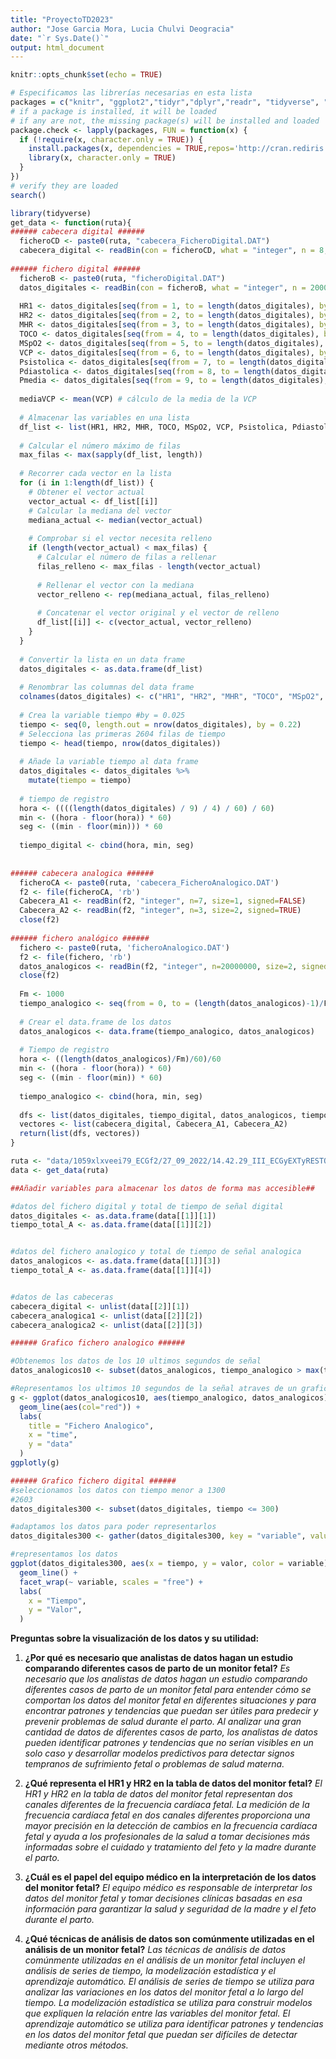 ```yaml
---
title: "ProyectoTD2023"
author: "Jose Garcia Mora, Lucia Chulvi Deogracia"
date: "`r Sys.Date()`"
output: html_document
---
```


```r
knitr::opts_chunk$set(echo = TRUE)
```


```r
# Especificamos las librerías necesarias en esta lista
packages = c("knitr", "ggplot2","tidyr","dplyr","readr", "tidyverse", "plotly")# use this function to check if each package is on the local machine
# if a package is installed, it will be loaded
# if any are not, the missing package(s) will be installed and loaded
package.check <- lapply(packages, FUN = function(x) {
  if (!require(x, character.only = TRUE)) {
    install.packages(x, dependencies = TRUE,repos='http://cran.rediris.es')
    library(x, character.only = TRUE)
  }
})
# verify they are loaded
search()
```



```r
library(tidyverse)
get_data <- function(ruta){
###### cabecera digital ######
  ficheroCD <- paste0(ruta, "cabecera_FicheroDigital.DAT")
  cabecera_digital <- readBin(con = ficheroCD, what = "integer", n = 8, size = 1, signed = FALSE)
  
###### fichero digital ######
  ficheroB <- paste0(ruta, "ficheroDigital.DAT")
  datos_digitales <- readBin(con = ficheroB, what = "integer", n = 2000000, size = 1, signed = FALSE)
  
  HR1 <- datos_digitales[seq(from = 1, to = length(datos_digitales), by = 9)]
  HR2 <- datos_digitales[seq(from = 2, to = length(datos_digitales), by = 9)]
  MHR <- datos_digitales[seq(from = 3, to = length(datos_digitales), by = 9)]
  TOCO <- datos_digitales[seq(from = 4, to = length(datos_digitales), by = 9)]
  MSpO2 <- datos_digitales[seq(from = 5, to = length(datos_digitales), by = 9)]
  VCP <- datos_digitales[seq(from = 6, to = length(datos_digitales), by = 9)]
  Psistolica <- datos_digitales[seq(from = 7, to = length(datos_digitales), by = 9)]
  Pdiastolica <- datos_digitales[seq(from = 8, to = length(datos_digitales), by = 9)]
  Pmedia <- datos_digitales[seq(from = 9, to = length(datos_digitales), by = 9)]
  
  mediaVCP <- mean(VCP) # cálculo de la media de la VCP
  
  # Almacenar las variables en una lista
  df_list <- list(HR1, HR2, MHR, TOCO, MSpO2, VCP, Psistolica, Pdiastolica, Pmedia)
  
  # Calcular el número máximo de filas
  max_filas <- max(sapply(df_list, length))
  
  # Recorrer cada vector en la lista
  for (i in 1:length(df_list)) {
    # Obtener el vector actual
    vector_actual <- df_list[[i]]
    # Calcular la mediana del vector
    mediana_actual <- median(vector_actual)
    
    # Comprobar si el vector necesita relleno
    if (length(vector_actual) < max_filas) {
      # Calcular el número de filas a rellenar
      filas_relleno <- max_filas - length(vector_actual)
      
      # Rellenar el vector con la mediana
      vector_relleno <- rep(mediana_actual, filas_relleno)
      
      # Concatenar el vector original y el vector de relleno
      df_list[[i]] <- c(vector_actual, vector_relleno)
    }
  }
  
  # Convertir la lista en un data frame
  datos_digitales <- as.data.frame(df_list)
  
  # Renombrar las columnas del data frame
  colnames(datos_digitales) <- c("HR1", "HR2", "MHR", "TOCO", "MSpO2", "VCP", "Psistolica", "Pdiastolica", "Pmedia")
  
  # Crea la variable tiempo #by = 0.025
  tiempo <- seq(0, length.out = nrow(datos_digitales), by = 0.22)
  # Selecciona las primeras 2604 filas de tiempo
  tiempo <- head(tiempo, nrow(datos_digitales))
  
  # Añade la variable tiempo al data frame
  datos_digitales <- datos_digitales %>%
    mutate(tiempo = tiempo)
  
  # tiempo de registro
  hora <- ((((length(datos_digitales) / 9) / 4) / 60) / 60)
  min <- ((hora - floor(hora)) * 60)
  seg <- ((min - floor(min))) * 60
  
  tiempo_digital <- cbind(hora, min, seg)
  
  
###### cabecera analogica ######
  ficheroCA <- paste0(ruta, 'cabecera_FicheroAnalogico.DAT')
  f2 <- file(ficheroCA, 'rb')
  Cabecera_A1 <- readBin(f2, "integer", n=7, size=1, signed=FALSE)
  Cabecera_A2 <- readBin(f2, "integer", n=3, size=2, signed=TRUE)
  close(f2)
  
###### fichero analógico ######
  fichero <- paste0(ruta, 'ficheroAnalogico.DAT')
  f2 <- file(fichero, 'rb')
  datos_analogicos <- readBin(f2, "integer", n=20000000, size=2, signed=TRUE)
  close(f2)
  
  Fm <- 1000
  tiempo_analogico <- seq(from = 0, to = (length(datos_analogicos)-1)/Fm, by = 1/Fm)
  
  # Crear el data.frame de los datos
  datos_analogicos <- data.frame(tiempo_analogico, datos_analogicos)
  
  # Tiempo de registro
  hora <- ((length(datos_analogicos)/Fm)/60)/60
  min <- ((hora - floor(hora)) * 60)
  seg <- ((min - floor(min)) * 60)
  
  tiempo_analogico <- cbind(hora, min, seg)
  
  dfs <- list(datos_digitales, tiempo_digital, datos_analogicos, tiempo_analogico)
  vectores <- list(cabecera_digital, Cabecera_A1, Cabecera_A2)
  return(list(dfs, vectores))
}
```



```r
ruta <- "data/1059xlxveei79_ECGf2/27_09_2022/14.42.29_III_ECGyEXTyRESTO/"
data <- get_data(ruta)

##Añadir variables para almacenar los datos de forma mas accesible##

#datos del fichero digital y total de tiempo de señal digital
datos_digitales <- as.data.frame(data[[1]][1])
tiempo_total_A <- as.data.frame(data[[1]][2])


#datos del fichero analogico y total de tiempo de señal analogica
datos_analogicos <- as.data.frame(data[[1]][3])
tiempo_total_A <- as.data.frame(data[[1]][4])


#datos de las cabeceras
cabecera_digital <- unlist(data[[2]][1])
cabecera_analogica1 <- unlist(data[[2]][2])
cabecera_analogica2 <- unlist(data[[2]][3])
```



```r
###### Grafico fichero analogico ######

#Obtenemos los datos de los 10 ultimos segundos de señal
datos_analogicos10 <- subset(datos_analogicos, tiempo_analogico > max(tiempo_analogico)-10)

#Representamos los ultimos 10 segundos de la señal atraves de un grafico interactivo
g <- ggplot(datos_analogicos10, aes(tiempo_analogico, datos_analogicos)) +
  geom_line(aes(col="red")) +
  labs(
    title = "Fichero Analogico",
    x = "time",
    y = "data"
  )
ggplotly(g)
```



```r
###### Grafico fichero digital ######
#seleccionamos los datos con tiempo menor a 1300
#2603
datos_digitales300 <- subset(datos_digitales, tiempo <= 300)

#adaptamos los datos para poder representarlos
datos_digitales300 <- gather(datos_digitales300, key = "variable", value = "valor", -tiempo)

#representamos los datos
ggplot(datos_digitales300, aes(x = tiempo, y = valor, color = variable)) +
  geom_line() +
  facet_wrap(~ variable, scales = "free") +
  labs(
    x = "Tiempo",
    y = "Valor",
  )
```

**Preguntas sobre la visualización de los datos y su utilidad:**

1.  **¿Por qué es necesario que analistas de datos hagan un estudio comparando diferentes casos de parto de un monitor fetal?** *Es necesario que los analistas de datos hagan un estudio comparando diferentes casos de parto de un monitor fetal para entender cómo se comportan los datos del monitor fetal en diferentes situaciones y para encontrar patrones y tendencias que puedan ser útiles para predecir y prevenir problemas de salud durante el parto. Al analizar una gran cantidad de datos de diferentes casos de parto, los analistas de datos pueden identificar patrones y tendencias que no serían visibles en un solo caso y desarrollar modelos predictivos para detectar signos tempranos de sufrimiento fetal o problemas de salud materna.*

2.  **¿Qué representa el HR1 y HR2 en la tabla de datos del monitor fetal?** *El HR1 y HR2 en la tabla de datos del monitor fetal representan dos canales diferentes de la frecuencia cardíaca fetal. La medición de la frecuencia cardíaca fetal en dos canales diferentes proporciona una mayor precisión en la detección de cambios en la frecuencia cardíaca fetal y ayuda a los profesionales de la salud a tomar decisiones más informadas sobre el cuidado y tratamiento del feto y la madre durante el parto.*

3.  **¿Cuál es el papel del equipo médico en la interpretación de los datos del monitor fetal?** *El equipo médico es responsable de interpretar los datos del monitor fetal y tomar decisiones clínicas basadas en esa información para garantizar la salud y seguridad de la madre y el feto durante el parto.*

4.  **¿Qué técnicas de análisis de datos son comúnmente utilizadas en el análisis de un monitor fetal?** *Las técnicas de análisis de datos comúnmente utilizadas en el análisis de un monitor fetal incluyen el análisis de series de tiempo, la modelización estadística y el aprendizaje automático. El análisis de series de tiempo se utiliza para analizar las variaciones en los datos del monitor fetal a lo largo del tiempo. La modelización estadística se utiliza para construir modelos que expliquen la relación entre las variables del monitor fetal. El aprendizaje automático se utiliza para identificar patrones y tendencias en los datos del monitor fetal que puedan ser difíciles de detectar mediante otros métodos.*
